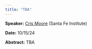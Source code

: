 ```yaml
---
title: "TBA"
---
```

**Speaker:** [Cris Moore](https://sites.santafe.edu/~moore/) (Santa Fe Institute)

**Date:** 10/15/24

**Abstract:** TBA